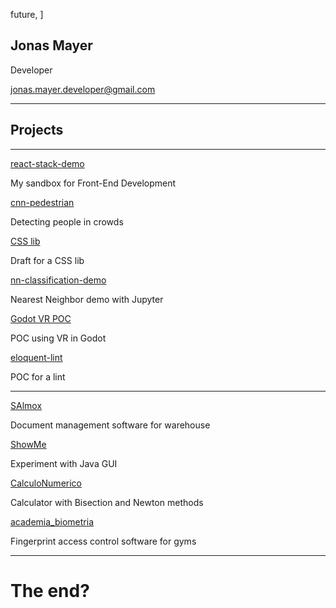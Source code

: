 
  future,
]

## Jonas Mayer
Developer

<jonas.mayer.developer@gmail.com>

---

## Projects

---
<GridLayout>
    <Card image="/image/react.png">
        <a href="https://github.com/jonasmayer/react-stack-demo">react-stack-demo</a>
        <p>My sandbox for Front-End Development</p>
    </Card>
    <Card image="/image/crowds.png">
        <a href="https://github.com/jonasmayer/cnn-pedestrian">cnn-pedestrian</a>
        <p>Detecting people in crowds</p>
    </Card>
    <Card image="/image/css.png">
        <a href="https://github.com/jonasmayer/css-lib">CSS lib</a>
        <p>Draft for a CSS lib</p>
    </Card>
    <Card image="/image/iris.jpg">
        <a href="https://github.com/jonasmayer/nn-classification-demo">nn-classification-demo</a>
        <p>Nearest Neighbor demo with Jupyter</p>
    </Card>
    <Card image="/image/vr.png">
        <a href="https://github.com/jonasmayer/godot-vr-demo">Godot VR POC</a>
        <p>POC using VR in Godot</p>
    </Card>
    <Card image="/image/code.jpg">
        <a href="https://github.com/jonasmayer/eloquent-lint">eloquent-lint</a>
        <p>POC for a lint</p>
    </Card>
</GridLayout>


---

<GridLayout>
    <Card image="http://i.imgur.com/XqxyP07.png">
        <a href="https://github.com/jonasmayer/SAlmox">SAlmox</a>
        <p>Document management software for warehouse</p>
    </Card>
    <Card image="/image/placeholder.png">
        <a href="https://github.com/jonasmayer/ShowMe">ShowMe</a>
        <p>Experiment with Java GUI</p>
    </Card>
    <Card image="https://a.fsdn.com/con/app/proj/calculadoracalculonumrico/screenshots/calculadorar.PNG">
        <a href="https://github.com/jonasmayer/CalculoNumerico">CalculoNumerico</a>
        <p>Calculator with Bisection and Newton methods</p>
    </Card>
    <Card image="http://i.imgur.com/7RqhAvx.png">
        <a href="https://github.com/jonasmayer/academia_biometria">academia_biometria</a>
        <p>Fingerprint access control software for gyms
</p>
    </Card>
</GridLayout>


---

# The end?
